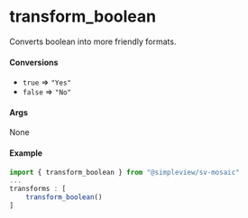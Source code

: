 
<Meta title="Utils/Transforms/Boolean"/>

# transform_boolean

Converts boolean into more friendly formats.

#### Conversions

* `true` => `"Yes"`
* `false` => `"No"`

#### Args

None

#### Example

```js
import { transform_boolean } from "@simpleview/sv-mosaic"
...
transforms : [
    transform_boolean()
]
```
